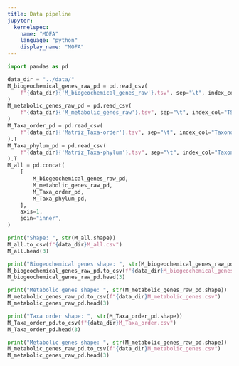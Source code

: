 ```yaml
---
title: Data pipeline
jupyter: 
  kernelspec:
    name: "MOFA"
    language: "python"
    display_name: "MOFA"
---
```


```python
import pandas as pd
```

```python
data_dir = "../data/"
M_biogeochemical_genes_raw_pd = pd.read_csv(
    f"{data_dir}{'M_biogeochemical_genes_raw'}.tsv", sep="\t", index_col="TSC"
)
M_metabolic_genes_raw_pd = pd.read_csv(
    f"{data_dir}{'M_metabolic_genes_raw'}.tsv", sep="\t", index_col="TSC"
)
M_Taxa_order_pd = pd.read_csv(
    f"{data_dir}{'Matriz_Taxa-order'}.tsv", sep="\t", index_col="Taxonomy"
).T
M_Taxa_phylum_pd = pd.read_csv(
    f"{data_dir}{'Matriz_Taxa-phylum'}.tsv", sep="\t", index_col="Taxonomy"
).T
M_all = pd.concat(
    [
        M_biogeochemical_genes_raw_pd,
        M_metabolic_genes_raw_pd,
        M_Taxa_order_pd,
        M_Taxa_phylum_pd,
    ],
    axis=1,
    join="inner",
)
```

```python
print("Shape: ", str(M_all.shape))
M_all.to_csv(f"{data_dir}M_all.csv")
M_all.head(3)
```

```python
print("Biogeochemical genes shape: ", str(M_biogeochemical_genes_raw_pd.shape))
M_biogeochemical_genes_raw_pd.to_csv(f"{data_dir}M_biogeochemical_genes.csv")
M_biogeochemical_genes_raw_pd.head(3)
```

```python
print("Metabolic genes shape: ", str(M_metabolic_genes_raw_pd.shape))
M_metabolic_genes_raw_pd.to_csv(f"{data_dir}M_metabolic_genes.csv")
M_metabolic_genes_raw_pd.head(3)
```

```python
print("Taxa order shape: ", str(M_Taxa_order_pd.shape))
M_Taxa_order_pd.to_csv(f"{data_dir}M_Taxa_order.csv")
M_Taxa_order_pd.head(3)
```

```python
print("Metabolic genes shape: ", str(M_metabolic_genes_raw_pd.shape))
M_metabolic_genes_raw_pd.to_csv(f"{data_dir}M_metabolic_genes.csv")
M_metabolic_genes_raw_pd.head(3)
```

